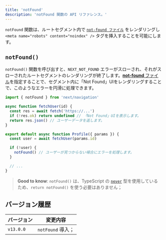 ```yaml
---
title: 'notFound'
description: 'notFound 関数の API リファレンス。'
---
```


`notFound` 関数は、ルートセグメント内で [`not-found ファイル`](/docs/app/api-reference/file-conventions/not-found) をレンダリングし `<meta name="robots" content="noindex" />` タグを挿入することを可能にします。

## `notFound()`

`notFound()` 関数を呼び出すと、`NEXT_NOT_FOUND` エラーがスローされ、それがスローされたルートセグメントのレンダリングが終了します。[**not-found** ファイル](/docs/app/api-reference/file-conventions/not-found)を指定することで、セグメント内に「Not Found」UIをレンダリングすることで、このようなエラーを円滑に処理できます。

```jsx title="app/user/[id]/page.js"
import { notFound } from 'next/navigation'

async function fetchUser(id) {
  const res = await fetch('https://...')
  if (!res.ok) return undefined // 「Not Found」UIを表示します。
  return res.json() // ユーザーデータを返します。
}

export default async function Profile({ params }) {
  const user = await fetchUser(params.id)

  if (!user) {
    notFound() // ユーザーが見つからない場合にエラーを処理します。
  }

  // ...
}
```

> **Good to know**: `notFound()` は、TypeScript の [`never`](https://www.typescriptlang.org/docs/handbook/2/functions.html#never) 型を使用しているため、`return notFound()` を使う必要はありません；

## バージョン履歴

| バージョン | 変更内容           |
| ---------- | ------------------ |
| `v13.0.0`  | `notFound` 導入； |